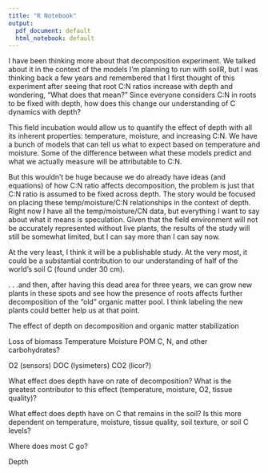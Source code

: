 ```yaml
---
title: "R Notebook"
output:
  pdf_document: default
  html_notebook: default
---
```



I have been thinking more about that decomposition experiment.  We talked about it in the context of the models I'm planning to run with soilR, but I was thinking back a few years and remembered that I first thought of this experiment after seeing that root C:N ratios increase with depth and wondering, "What does that mean?"  Since everyone considers C:N in roots to be fixed with depth, how does this change our understanding of C dynamics with depth?

This field incubation would allow us to quantify the effect of depth with all its inherent properties: temperature, moisture, and increasing C:N.  We have a bunch of models that can tell us what to expect based on temperature and moisture.  Some of the difference between what these models predict and what we actually measure will be attributable to C:N. 

But this wouldn't be huge because we do already have ideas (and equations) of how C:N ratio affects decomposition, the problem is just that C:N ratio is assumed to be fixed across depth.  The story would be focused on placing these temp/moisture/C:N relationships in the context of depth.  Right now I have all the temp/moisture/CN data, but everything I want to say about what it means is speculation.  Given that the field environment will not be accurately represented without live plants, the results of the study will still be somewhat limited, but I can say more than I can say now. 

At the very least, I think it will be a publishable study. At the very most, it could be a substantial contribution to our understanding of half of the world's soil C (found under 30 cm). 

. . .and then, after having this dead area for three years, we can grow new plants in these spots and see how the presence of roots affects further decomposition of the "old" organic matter pool.  I think labeling the new plants could better help us at that point.    


The effect of depth on decomposition and organic matter stabilization

Loss of biomass
Temperature
Moisture
POM
C, N, and other carbohydrates?

O2 (sensors)
DOC (lysimeters)
CO2 (licor?)


What effect does depth have on rate of decomposition?  What is the greatest contributor to this effect (temperature, moisture, O2, tissue quality)?

What effect does depth have on C that remains in the soil?  Is this more dependent on temperature, moisture, tissue quality, soil texture, or soil C levels?

Where does most C go?

Depth